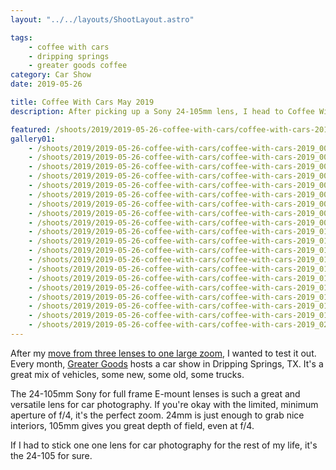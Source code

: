 ```yaml
---
layout: "../../layouts/ShootLayout.astro"

tags:
    - coffee with cars
    - dripping springs
    - greater goods coffee
category: Car Show
date: 2019-05-26

title: Coffee With Cars May 2019
description: After picking up a Sony 24-105mm lens, I head to Coffee With Cars.

featured: /shoots/2019/2019-05-26-coffee-with-cars/coffee-with-cars-2019_014.jpg
gallery01:
    - /shoots/2019/2019-05-26-coffee-with-cars/coffee-with-cars-2019_001.jpg
    - /shoots/2019/2019-05-26-coffee-with-cars/coffee-with-cars-2019_002.jpg
    - /shoots/2019/2019-05-26-coffee-with-cars/coffee-with-cars-2019_003.jpg
    - /shoots/2019/2019-05-26-coffee-with-cars/coffee-with-cars-2019_004.jpg
    - /shoots/2019/2019-05-26-coffee-with-cars/coffee-with-cars-2019_005.jpg
    - /shoots/2019/2019-05-26-coffee-with-cars/coffee-with-cars-2019_006.jpg
    - /shoots/2019/2019-05-26-coffee-with-cars/coffee-with-cars-2019_007.jpg
    - /shoots/2019/2019-05-26-coffee-with-cars/coffee-with-cars-2019_008.jpg
    - /shoots/2019/2019-05-26-coffee-with-cars/coffee-with-cars-2019_009.jpg
    - /shoots/2019/2019-05-26-coffee-with-cars/coffee-with-cars-2019_010.jpg
    - /shoots/2019/2019-05-26-coffee-with-cars/coffee-with-cars-2019_011.jpg
    - /shoots/2019/2019-05-26-coffee-with-cars/coffee-with-cars-2019_012.jpg
    - /shoots/2019/2019-05-26-coffee-with-cars/coffee-with-cars-2019_013.jpg
    - /shoots/2019/2019-05-26-coffee-with-cars/coffee-with-cars-2019_014.jpg
    - /shoots/2019/2019-05-26-coffee-with-cars/coffee-with-cars-2019_015.jpg
    - /shoots/2019/2019-05-26-coffee-with-cars/coffee-with-cars-2019_016.jpg
    - /shoots/2019/2019-05-26-coffee-with-cars/coffee-with-cars-2019_017.jpg
    - /shoots/2019/2019-05-26-coffee-with-cars/coffee-with-cars-2019_018.jpg
    - /shoots/2019/2019-05-26-coffee-with-cars/coffee-with-cars-2019_019.jpg
    - /shoots/2019/2019-05-26-coffee-with-cars/coffee-with-cars-2019_020.jpg
---
```



After my [move from three lenses to one large zoom](/blog/lens-change-from-3-to-1), I wanted to test it out. Every month, [Greater Goods](https://greatergoodsroasting.com/) hosts a car show in Dripping Springs, TX. It's a great mix of vehicles, some new, some old, some trucks.

The 24-105mm Sony for full frame E-mount lenses is such a great and versatile lens for car photography. If you're okay with the limited, minimum aperture of f/4, it's the perfect zoom. 24mm is just enough to grab nice interiors, 105mm gives you great depth of field, even at f/4.

If I had to stick one one lens for car photography for the rest of my life, it's the 24-105 for sure.

<Gallery images={frontmatter.gallery01} />
